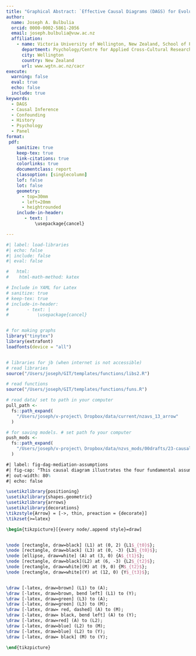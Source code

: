 ```yaml
---
title: "Graphical Abstract: `Effective Causal Diagrams (DAGS) for Evolutionary Human Science: A Practical Guide'"
author: 
  name: Joseph A. Bulbulia
  orcid: 0000-0002-5861-2056
  email: joseph.bulbulia@vuw.ac.nz
  affiliation: 
    - name: Victoria University of Wellington, New Zealand, School of Psychology, Centre for Applied Cross-Cultural Research
      department: Psychology/Centre for Applied Cross-Cultural Research
      city: Wellington
      country: New Zealand
      url: www.wgtn.ac.nz/cacr
execute:
  warning: false
  eval: true
  echo: false
  include: true
keywords:
  - DAGS
  - Causal Inference
  - Confounding
  - History
  - Psychology
  - Panel
format:
 pdf:
    sanitize: true
    keep-tex: true
    link-citations: true
    colorlinks: true
    documentclass: report
    classoption: [singlecolumn]
    lof: false
    lot: false
    geometry:
      - top=30mm
      - left=20mm
      - heightrounded
    include-in-header:
       - text: |
           \usepackage{cancel}

---
```


```r
#| label: load-libraries
#| echo: false
#| include: false
#| eval: false

#   html:
#    html-math-method: katex

# Include in YAML for Latex
# sanitize: true
# keep-tex: true
# include-in-header:
#       - text: |
#           \usepackage{cancel}


# for making graphs
library("tinytex")
library(extrafont)
loadfonts(device = "all")


# libraries for jb (when internet is not accessible)
# read libraries
source("/Users/joseph/GIT/templates/functions/libs2.R")

# read functions
source("/Users/joseph/GIT/templates/functions/funs.R")

# read data/ set to path in your computer
pull_path <-
  fs::path_expand(
    "/Users/joseph/v-project\ Dropbox/data/current/nzavs_13_arrow"
  )

# for saving models. # set path fo your computer
push_mods <-
  fs::path_expand(
    "/Users/joseph/v-project\ Dropbox/data/nzvs_mods/00drafts/23-causal-dags"
  )
```




```tikz
#| label: fig-dag-mediation-assumptions
#| fig-cap: "This causal diagram illustrates the four fundamental assumptions needed for causal mediation analysis. The first assumption (denoted by brown edges) states there should be no unmeasured exposure-outcome confounder, and assumes that conditioning on L1 is sufficient for such confounding control. The second assumption (blue edges) requires there is no unmeasured mediator-outcome confounder, and assumes that conditioning on  L2 is sufficient for such confounding control. The third assumption (green edges) requires the absence of an unmeasured exposure-mediator confounder, and assumes that conditioning on L3 is sufficient for such confounding control. The fourth and final assumption requires no mediator-outcome confounder affected by the exposure, and assumes that there is no path from the exposure to L2 to M, denoted by the red path. If the exposure were to affect L2, then conditioning on L2 would block the exposure's effect on the mediator, as indicated by dashed path. Causal diagrams not only clarify how different types of confounding biases may converge (here mediation bias and confounder biases), but also reveal the limitations of common methods such as structural equation models and multilevel models for handling time-series data when the fourth assumption fails, a situation that is ikely for time-series data. These problems are insufficiently understood by evolutionary human scientists. The present work is constructive. It explains -- in 32 graphs --  how causal diagram, applied in the setting of counterfactual data science, may improve data collection and analysis."
#| out-width: 80%
#| echo: false

\usetikzlibrary{positioning}
\usetikzlibrary{shapes.geometric}
\usetikzlibrary{arrows}
\usetikzlibrary{decorations}
\tikzstyle{Arrow} = [->, thin, preaction = {decorate}]
\tikzset{>=latex}

\begin{tikzpicture}[{every node/.append style}=draw]


\node [rectangle, draw=black] (L1) at (0, 2) {L1$_{t0}$};
\node [rectangle, draw=black] (L3) at (0, -3) {L3$_{t0}$};
\node [ellipse, draw=white] (A) at (3, 0) {A$_{t1}$};
\node [rectangle, draw=black](L2) at (6, -3) {L2$_{t2}$};
\node [rectangle, draw=white](M) at (9, 0) {M$_{t2}$};
\node [rectangle, draw=white](Y) at (12, 0) {Y$_{t3}$};


\draw [-latex, draw=brown] (L1) to (A);
\draw [-latex, draw=brown, bend left] (L1) to (Y);
\draw [-latex, draw=green] (L3) to (A);
\draw [-latex, draw=green] (L3) to (M);
\draw [-latex, draw= red, dashed] (A) to (M);
\draw [-latex, draw= black, bend left] (A) to (Y);
\draw [-latex, draw=red] (A) to (L2);
\draw [-latex, draw=blue] (L2) to (M);
\draw [-latex, draw=blue] (L2) to (Y);
\draw [-latex, draw= black] (M) to (Y);

\end{tikzpicture}

```


<!-- ```{tikz} -->
<!-- #| label: fig-dag-8-2 -->
<!-- #| fig-cap: "Causal diagram of a three-wave panel design with selection bias: example 2: Unmeasured confounder U_S, is a cause of both of the outcome Y_2 and of a variable, L_2 that affects attrition,  S.  The exposure A affects this cause  L_2 of attrition, S. The selected sample is a descendent of L_2. Hence selection is a form of conditioning on L_2. Such conditioning opens a biasing path, indicated by the red-dashed lines." -->
<!-- #| out-width: 80% -->
<!-- #| echo: false -->

<!-- \usetikzlibrary{positioning} -->
<!-- \usetikzlibrary{shapes.geometric} -->
<!-- \usetikzlibrary{arrows} -->
<!-- \usetikzlibrary{decorations} -->
<!-- \tikzstyle{Arrow} = [->, thin, preaction = {decorate}] -->
<!-- \tikzset{>=latex} -->


<!-- % Define a simple decoration -->
<!-- \tikzstyle{cor} = [-, dotted, preaction = {decorate}] -->

<!-- \begin{tikzpicture}[{every node/.append style}=draw] -->
<!-- \node [rectangle, draw=white] (U) at (0, 0) {U}; -->
<!-- \node [rectangle, draw=black, align=left] (L) at (2, 0) {L$_{t0}$ \\A$_{t0}$ \\Y$_{t0}$}; -->
<!-- \node [rectangle, draw=white] (A) at (4, 0) {A$_{t1}$}; -->
<!-- \node [ellipse, draw=white] (US) at (4, -2) {U$_S$}; -->
<!-- \node [rectangle, draw=white](L2) at (6, 0) {L$_{t2}$}; -->
<!-- \node [rectangle, draw=black](S) at (8, 0) {S}; -->
<!-- \node [ellipse, draw=white] (Y) at (10, 0) {Y$_{t2}$}; -->

<!-- \draw [-latex, draw=black] (U) to (L); -->
<!-- \draw [-latex, draw=black] (L) to (A); -->
<!-- \draw [-latex, bend left=50, draw=black] (L) to (Y); -->
<!-- \draw [-latex, bend right=50, draw=black, dotted] (U) to (Y); -->
<!-- \draw [-latex, bend left=50, draw=black, dotted] (U) to (A); -->
<!-- \draw [-latex, draw=black] (A) to (L2); -->
<!-- \draw [-latex, draw=black] (L2) to (S); -->
<!-- \draw [-latex, draw=black] (US) to (L2); -->
<!-- \draw [-latex, draw=black, bend right=40] (US) to (Y); -->
<!-- \draw [-latex, bend left = 40, draw=red, dashed] (A) to (Y); -->

<!-- \draw [cor, draw=red, bend right=20, dashed] (A) to (US); -->


<!-- \end{tikzpicture} -->


<!-- ``` -->

<!-- ```{tikz} -->
<!-- #| label: fig-dag-dep-u-effect-selection -->
<!-- #| fig-cap: "This figrue illustrates the introduction of measurement bias in comparative cross-cultural research. Selection at the baseline stage induces correlations in the exposure and outcome measurement errors, shown by red paths. The figure underscores the importance of clearly defining the source populationand the target population; in many comparative studies, the source population cannot coherently map onto any coherent targe population. Reserachers will often do better to restrict generalisations within cultures." -->
<!-- #| out-width: 60% -->
<!-- #| echo: false -->
<!-- #|  -->
<!-- \usetikzlibrary{positioning} -->
<!-- \usetikzlibrary{shapes.geometric} -->
<!-- \usetikzlibrary{arrows} -->
<!-- \usetikzlibrary{decorations.markings} -->

<!-- \tikzstyle{Arrow} = [->, thin, preaction = {decorate}] -->
<!-- \tikzset{>=latex} -->

<!-- % Define a simple decoration -->
<!-- \tikzstyle{cor} = [-, dotted, preaction = {decorate}] -->

<!-- \begin{tikzpicture}[every node/.append style={draw}] -->

<!-- \node [rectangle, draw=black] (S) at (0, 2) {S}; -->
<!-- \node [rectangle, draw=white] (UAY) at (2, 2) {U$_{AY}$}; -->
<!-- \node [rectangle, draw=white] (UA) at (4, 1) {U$_A$}; -->
<!-- \node [rectangle, draw=white] (UY) at (4, 3) {U$_Y$}; -->

<!-- \node [rectangle, draw=white] (A1) at (6, 1) {$A^{\prime}_{1}$}; -->
<!-- \node [rectangle, draw=white] (Y2) at (8, 1) {$Y^{\prime}_{2}$}; -->
<!-- \node [rectangle, draw=white] (Aeta1) at (6, 0) {$A_{1}$}; -->
<!-- \node [rectangle, draw=white] (Yeta2) at (8, 0) {$Y_{2}$}; -->


<!-- \draw [-latex, draw=red] (UAY) to (UA); -->
<!-- \draw [-latex, draw=red] (UAY) to (UY); -->
<!-- \draw [-latex, draw=black] (UA) to (A1); -->
<!-- \draw [-latex, draw=red, bend left=30] (UY) to (Y2); -->
<!-- \draw [-latex, draw=black] (Aeta1) to (A1); -->
<!-- \draw [-latex, draw=black] (Yeta2) to (Y2); -->
<!-- \draw [cor, draw=red, bend left] (Aeta1) to (UA); -->
<!-- \draw [-latex, draw=black] (S) to (UAY); -->

<!-- \end{tikzpicture} -->

<!-- ``` -->

<!-- ```{tikz} -->
<!-- #| label: fig-dag-coarsen-measurement-error -->
<!-- #| fig-cap: "Correlated, undirected measurement error distorts causal effect estimates under the null, depicted by the red paths. This distortion is a potential issue with multi-item factor models. Their popularity notwithstanding, a careful consideration of measurement bias shows the necessity to tailor measurement strategies to specific research contexts." -->
<!-- #| out-width: 100% -->
<!-- #| echo: false -->
<!-- \usetikzlibrary{positioning} -->
<!-- \usetikzlibrary{shapes.geometric} -->
<!-- \usetikzlibrary{arrows} -->
<!-- \usetikzlibrary{decorations} -->
<!-- \tikzstyle{Arrow} = [->, thin, preaction = {decorate}] -->
<!-- \tikzset{>=latex} -->

<!-- \begin{tikzpicture}[{every node/.append style}=draw] -->

<!-- \node [rectangle, draw=white] (aa1) at (0, 0) {$\eta_{A1}$}; -->
<!-- \node [rectangle, draw=white] (aa2) at (2, 0) {$\eta_{A2}$}; -->
<!-- \node [rectangle, draw=white] (aa3) at (4, 0) {$\eta_{A3}$}; -->

<!-- \node [rectangle, draw=white] (a1) at (0, 1) {$A_1$}; -->
<!-- \node [rectangle, draw=white] (a2) at (2, 1) {$A_2$}; -->
<!-- \node [rectangle, draw=white] (a3) at (4, 1) {$A_3$}; -->

<!-- \node [rectangle, draw=white] (Uaa1) at (0, 2) {$U_{A1}$}; -->
<!-- \node [rectangle, draw=white] (Uaa2) at (2, 2) {$U_{A2}$}; -->
<!-- \node [rectangle, draw=white] (Uaa3) at (4, 2) {$U_{A3}$}; -->

<!-- \node [rectangle, draw=white] (yy1) at (10, 0) {$\eta_{Y1}$}; -->
<!-- \node [rectangle, draw=white] (yy2) at (12, 0) {$\eta_{Y2}$}; -->
<!-- \node [rectangle, draw=white] (yy3) at (14, 0) {$\eta_{Y3}$}; -->

<!-- \node [rectangle, draw=white] (y1) at (10, 1) {$Y_1$}; -->
<!-- \node [rectangle, draw=white] (y2) at (12, 1) {$Y_2$}; -->
<!-- \node [rectangle, draw=white] (y3) at (14, 1) {$Y_3$}; -->

<!-- \node [rectangle, draw=white] (Uyy1) at (10, 2) {$U_{Y1}$}; -->
<!-- \node [rectangle, draw=white] (Uyy2) at (12, 2) {$U_{Y2}$}; -->
<!-- \node [rectangle, draw=white] (Uyy3) at (14, 2) {$U_{Y3}$}; -->

<!-- \node [rectangle, draw=white] (A) at (6, 1) {$A_{f(A_1,A_2,A_3)}^{\textbf{time 1}}$}; -->
<!-- \node [rectangle, draw=white] (Y) at (16, 1) {$Y_{f(Y_1,Y_2,Y_3)}^{\textbf{time 2}}$}; -->

<!-- \draw [-latex, draw=black] (aa1) to (a1); -->
<!-- \draw [-latex, draw=black] (aa2) to (a2); -->
<!-- \draw [-latex, draw=red] (aa3) to (a3); -->

<!-- \draw [-latex, draw=black] (Uaa1) to (a1); -->
<!-- \draw [-latex, draw=black] (Uaa2) to (a2); -->
<!-- \draw [-latex, draw=black] (Uaa3) to (a3); -->

<!-- \draw [-latex, draw=black] (yy1) to (y1); -->
<!-- \draw [-latex, draw=black] (yy2) to (y2); -->
<!-- \draw [-latex, draw=black] (yy3) to (y3); -->

<!-- \draw [-latex, draw=black] (Uyy1) to (y1); -->
<!-- \draw [-latex, draw=red] (Uyy2) to (y2); -->
<!-- \draw [-latex, draw=red] (Uyy3) to (y3); -->

<!-- \draw [-latex, draw=red] (a3) to (A); -->
<!-- \draw [-latex, draw=red] (y3) to (Y); -->

<!-- \draw [-latex, draw=red, bend left = 60] (aa3) to (Uyy2); -->
<!-- \draw [-latex, draw=red, bend left = 60] (aa3) to (Uyy3); -->

<!-- \end{tikzpicture} -->

<!-- ``` -->



